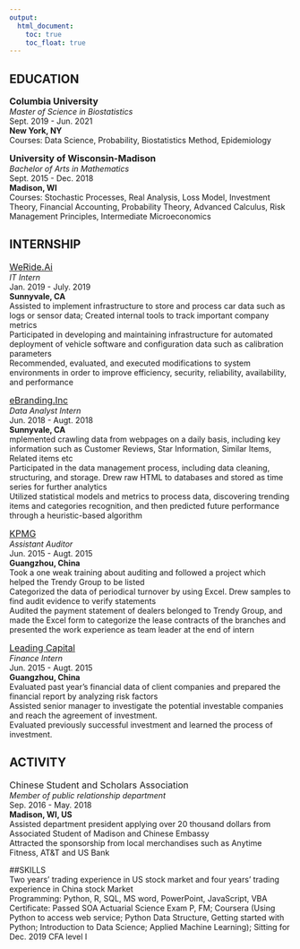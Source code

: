 ```yaml
---
output: 
  html_document:
    toc: true
    toc_float: true
---
```


## EDUCATION

<font size = "3">**Columbia University**</font>                                             
_Master of Science in Biostatistics_
<br> Sept. 2019 - Jun. 2021
<br> **New York, NY**
<br>Courses: Data Science, Probability, Biostatistics Method, Epidemiology

<font size = "3">**University of Wisconsin-Madison**</font>
<br>_Bachelor of Arts in Mathematics_
<br> Sept. 2015 - Dec. 2018
<br> **Madison, WI**
<br>Courses: Stochastic Processes, Real Analysis, Loss Model, Investment Theory, Financial Accounting, Probability Theory, Advanced Calculus, Risk Management Principles, Intermediate Microeconomics

## INTERNSHIP

<font size = "3">[WeRide.Ai](https://www.weride.ai/)</font>  
*IT Intern*
<br> Jan. 2019 - July. 2019
<br> **Sunnyvale, CA**
<br> Assisted to implement infrastructure to store and process car data such as logs or sensor data; Created internal tools to track important company metrics
<br> Participated in developing and maintaining infrastructure for automated deployment of vehicle software and configuration data such as calibration parameters
<br> Recommended, evaluated, and executed modifications to system environments in order to improve efficiency, security, reliability, availability, and performance



<font size = "3">[eBranding.Inc](http://www.ebrandinginc.com/)</font>  
*Data Analyst Intern*
<br> Jun. 2018 - Augt. 2018
<br> **Sunnyvale, CA**
<br> mplemented crawling data from webpages on a daily basis, including key information such as Customer Reviews, Star Information, Similar Items, Related items etc
<br> Participated in the data management process, including data cleaning, structuring, and storage. Drew raw HTML to databases and stored as time series for further analytics
<br> Utilized statistical models and metrics to process data, discovering trending items and categories recognition, and then predicted future performance through a heuristic-based algorithm

<font size = "3">[KPMG](https://home.kpmg/cn/en/home.html)</font>  
*Assistant Auditor*
<br> Jun. 2015 - Augt. 2015
<br> **Guangzhou, China**
<br> Took a one weak training about auditing and followed a project which helped the Trendy Group to be listed
<br> Categorized the data of periodical turnover by using Excel. Drew samples to find audit evidence to verify statements
<br> Audited the payment statement of dealers belonged to Trendy Group, and made the Excel form to categorize the lease contracts of the branches and presented the work experience as team leader at the end of intern

<font size = "3">[Leading Capital](http://www.leadingcapital.com.cn/)</font>
<br>*Finance Intern*
<br> Jun. 2015 - Augt. 2015
<br> **Guangzhou, China**
<br> Evaluated past year’s financial data of client companies and prepared the financial report by analyzing risk factors
<br> Assisted senior manager to investigate the potential investable companies and reach the agreement of investment.
<br> Evaluated previously successful investment and learned the process of investment. 

## ACTIVITY
<font size = "3">Chinese Student and Scholars Association</font>
<br> *Member of public relationship department*
<br> Sep. 2016 - May. 2018
<br>**Madison, WI, US**
<br> Assisted department president applying over 20 thousand dollars from Associated Student of Madison and Chinese Embassy
<br> Attracted the sponsorship from local merchandises such as Anytime Fitness, AT&T and US Bank 

##SKILLS
<br> Two years’ trading experience in US stock market and four years’ trading experience in China stock Market
<br> Programming: Python, R, SQL, MS word, PowerPoint, JavaScript, VBA
<br> Certificate: Passed SOA Actuarial Science Exam P, FM; Coursera (Using Python to access web service; Python Data Structure, Getting started with Python; Introduction to Data Science; Applied Machine Learning); Sitting for Dec. 2019 CFA level I